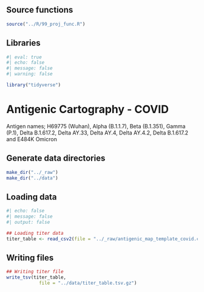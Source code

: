 ## Source functions

```r
source("../R/99_proj_func.R")
```

## Libraries

```r
#| eval: true
#| echo: false
#| message: false
#| warning: false

library("tidyverse")
```

# Antigenic Cartography - COVID

Antigen names; H69775 (Wuhan), Alpha (B.1.1.7), Beta (B.1.351), Gamma (P.1), Delta B.1.617.2, Delta AY.33, Delta AY.4, Delta AY.4.2, Delta B.1.617.2 and E484K Omicron

## Generate data directories
```r
make_dir("../_raw")
make_dir("../data")
```

## Loading data
```r
#| echo: false
#| message: false
#| output: false

## Loading titer data
titer_table <- read_csv2(file = "../_raw/antigenic_map_template_covid.csv")

```

## Writing files
```r

## Writing titer file
write_tsv(titer_table,
            file = "../data/titer_table.tsv.gz")

```
